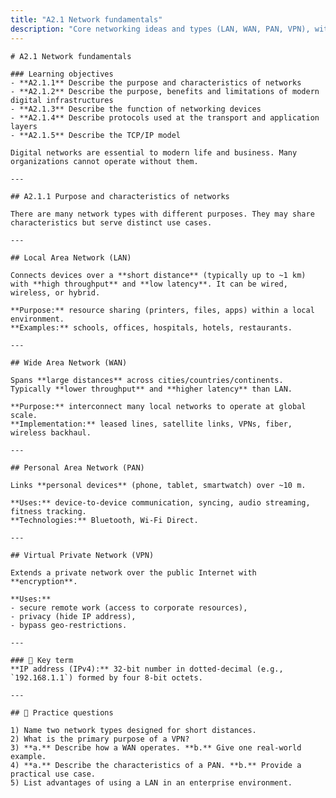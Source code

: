 ```yaml
---
title: "A2.1 Network fundamentals"
description: "Core networking ideas and types (LAN, WAN, PAN, VPN), with key terms and practice questions."
---
```


<article className="prose prose-lg prose-slate max-w-none">

    # A2.1 Network fundamentals

    ### Learning objectives
    - **A2.1.1** Describe the purpose and characteristics of networks
    - **A2.1.2** Describe the purpose, benefits and limitations of modern digital infrastructures
    - **A2.1.3** Describe the function of networking devices
    - **A2.1.4** Describe protocols used at the transport and application layers
    - **A2.1.5** Describe the TCP/IP model

    Digital networks are essential to modern life and business. Many organizations cannot operate without them.

    ---

    ## A2.1.1 Purpose and characteristics of networks

    There are many network types with different purposes. They may share characteristics but serve distinct use cases.

    ---

    ## Local Area Network (LAN)

    Connects devices over a **short distance** (typically up to ~1 km) with **high throughput** and **low latency**. It can be wired, wireless, or hybrid.

    **Purpose:** resource sharing (printers, files, apps) within a local environment.
    **Examples:** schools, offices, hospitals, hotels, restaurants.

    ---

    ## Wide Area Network (WAN)

    Spans **large distances** across cities/countries/continents. Typically **lower throughput** and **higher latency** than LAN.

    **Purpose:** interconnect many local networks to operate at global scale.
    **Implementation:** leased lines, satellite links, VPNs, fiber, wireless backhaul.

    ---

    ## Personal Area Network (PAN)

    Links **personal devices** (phone, tablet, smartwatch) over ~10 m.

    **Uses:** device‑to‑device communication, syncing, audio streaming, fitness tracking.
    **Technologies:** Bluetooth, Wi‑Fi Direct.

    ---

    ## Virtual Private Network (VPN)

    Extends a private network over the public Internet with **encryption**.

    **Uses:**
    - secure remote work (access to corporate resources),
    - privacy (hide IP address),
    - bypass geo‑restrictions.

    ---

    ### 🔑 Key term
    **IP address (IPv4):** 32‑bit number in dotted‑decimal (e.g., `192.168.1.1`) formed by four 8‑bit octets.

    ---

    ## 📘 Practice questions

    1) Name two network types designed for short distances.
    2) What is the primary purpose of a VPN?
    3) **a.** Describe how a WAN operates. **b.** Give one real‑world example.
    4) **a.** Describe the characteristics of a PAN. **b.** Provide a practical use case.
    5) List advantages of using a LAN in an enterprise environment.

</article>
